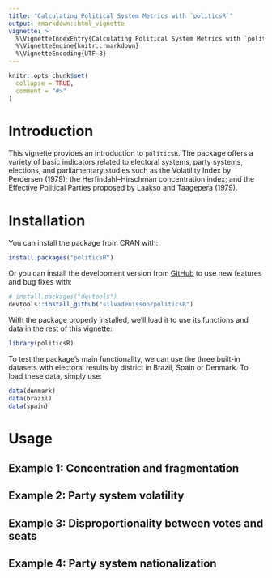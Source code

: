 ```yaml
---
title: "Calculating Political System Metrics with `politicsR`"
output: rmarkdown::html_vignette
vignette: >
  %\VignetteIndexEntry{Calculating Political System Metrics with `politicsR`}
  %\VignetteEngine{knitr::rmarkdown}
  %\VignetteEncoding{UTF-8}
---
```


```r
knitr::opts_chunk$set(
  collapse = TRUE,
  comment = "#>"
)
```


# Introduction

This vignette provides an introduction to `politicsR`. The package offers a variety of basic indicators related to electoral systems, party systems, elections, and parliamentary studies such as the Volatility Index by Perdersen (1979); the Herfindahl–Hirschman concentration index; and the Effective Political Parties proposed by Laakso and Taagepera (1979).

# Installation

You can install the package from CRAN with:

```r
install.packages("politicsR")
```


Or you can install the development version from [GitHub](https://github.com/silvadenisson/politicsR) to use new features and bug fixes with:

```r
# install.packages("devtools")
devtools::install_github("silvadenisson/politicsR")
```

With the package properly installed, we'll load it to use its functions and data in the rest of this vignette:

```r
library(politicsR)
```

To test the package's main functionality, we can use the three built-in datasets with electoral results by district in Brazil, Spain or Denmark. To load these data, simply use:

```r
data(denmark)
data(brazil)
data(spain)
```

# Usage

## Example 1: Concentration and fragmentation

## Example 2: Party system volatility

## Example 3: Disproportionality between votes and seats

## Example 4: Party system nationalization















